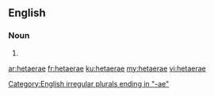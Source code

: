 {{also|hetæræ}}
==English==

===Noun===
{{head|en|noun plural form}}

# {{en-irregular plural of|hetaera}}

[[Category:English irregular plurals ending in "-ae"]]

[[ar:hetaerae]]
[[fr:hetaerae]]
[[ku:hetaerae]]
[[my:hetaerae]]
[[vi:hetaerae]]